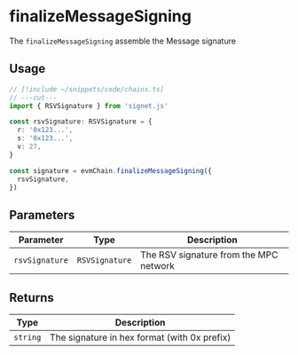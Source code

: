 # finalizeMessageSigning

The `finalizeMessageSigning` assemble the Message signature

## Usage

```ts twoslash
// [!include ~/snippets/code/chains.ts]
// ---cut---
import { RSVSignature } from 'signet.js'

const rsvSignature: RSVSignature = {
  r: '0x123...',
  s: '0x123...',
  v: 27,
}

const signature = evmChain.finalizeMessageSigning({
  rsvSignature,
})
```

## Parameters

| Parameter      | Type           | Description                            |
| -------------- | -------------- | -------------------------------------- |
| `rsvSignature` | `RSVSignature` | The RSV signature from the MPC network |

## Returns

| Type     | Description                                  |
| -------- | -------------------------------------------- |
| `string` | The signature in hex format (with 0x prefix) |
